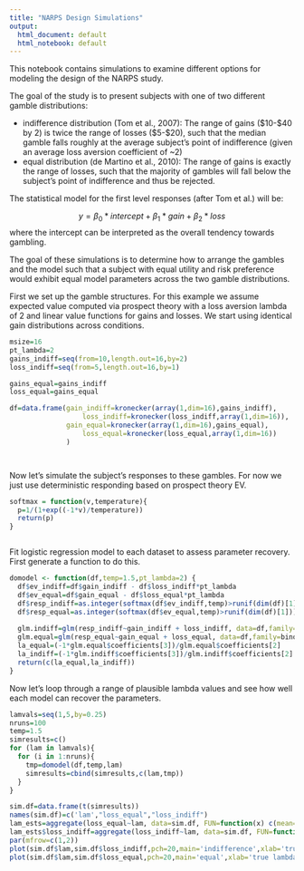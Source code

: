 ```yaml
---
title: "NARPS Design Simulations"
output:
  html_document: default
  html_notebook: default
---
```


This notebook contains simulations to examine different options for modeling the design of the NARPS study.

The goal of the study is to present subjects with one of two different gamble distributions:

* indifference distribution (Tom et al., 2007): The range of gains ($10-$40 by 2) is twice the range of losses ($5-$20), such that the median gamble falls roughly at the average subject's point of indifference (given an average loss aversion coefficient of ~2)
* equal distribution (de Martino et al., 2010): The range of gains is exactly the range of losses, such that the majority of gambles will fall below the subject's point of indifference and thus be rejected.

The statistical model for the first level responses (after Tom et al.) will be:

$$y = \beta_0*intercept + \beta_1*gain + \beta_2*loss$$
where the intercept can be interpreted as the overall tendency towards gambling.

The goal of these simulations is to determine how to arrange the gambles and the model such that a subject with equal utility and risk preference would exhibit equal model parameters across the two gamble distributions.  

First we set up the gamble structures.  For this example we assume expected value computed via prospect theory with a loss aversion lambda of 2 and linear value functions for gains and losses.  We start using identical gain distributions across conditions.

```r
msize=16
pt_lambda=2
gains_indiff=seq(from=10,length.out=16,by=2)
loss_indiff=seq(from=5,length.out=16,by=1)

gains_equal=gains_indiff
loss_equal=gains_equal

df=data.frame(gain_indiff=kronecker(array(1,dim=16),gains_indiff),
                  loss_indiff=kronecker(loss_indiff,array(1,dim=16)),
              gain_equal=kronecker(array(1,dim=16),gains_equal),
                  loss_equal=kronecker(loss_equal,array(1,dim=16))
              )




```

Now let's simulate the subject's responses to these gambles.  For now we just use deterministic responding based on prospect theory EV.

```r

softmax = function(v,temperature){
  p=1/(1+exp((-1*v)/temperature))
  return(p)
}



```


Fit logistic regression model to each dataset to assess parameter recovery.  First generate a function to do this.

```r

domodel <- function(df,temp=1.5,pt_lambda=2) {
  df$ev_indiff=df$gain_indiff - df$loss_indiff*pt_lambda
  df$ev_equal=df$gain_equal - df$loss_equal*pt_lambda
  df$resp_indiff=as.integer(softmax(df$ev_indiff,temp)>runif(dim(df)[1]))
  df$resp_equal=as.integer(softmax(df$ev_equal,temp)>runif(dim(df)[1]))
  
  glm.indiff=glm(resp_indiff~gain_indiff + loss_indiff, data=df,family=binomial)
  glm.equal=glm(resp_equal~gain_equal + loss_equal, data=df,family=binomial)
  la_equal=(-1*glm.equal$coefficients[3])/glm.equal$coefficients[2]
  la_indiff=(-1*glm.indiff$coefficients[3])/glm.indiff$coefficients[2]
  return(c(la_equal,la_indiff))
}

```

Now let's loop through a range of plausible lambda values and see how well each model can recover the parameters.

```r
lamvals=seq(1,5,by=0.25)
nruns=100
temp=1.5
simresults=c()
for (lam in lamvals){
  for (i in 1:nruns){
    tmp=domodel(df,temp,lam)
    simresults=cbind(simresults,c(lam,tmp))
  }
}

sim.df=data.frame(t(simresults))
names(sim.df)=c('lam',"loss_equal","loss_indiff")
lam_ests=aggregate(loss_equal~lam, data=sim.df, FUN=function(x) c(mean=mean(x)))
lam_ests$loss_indiff=aggregate(loss_indiff~lam, data=sim.df, FUN=function(x) c(mean=mean(x)))$loss_indiff
par(mfrow=c(1,2))
plot(sim.df$lam,sim.df$loss_indiff,pch=20,main='indifference',xlab='true lambda',ylab='estimated lambda')
plot(sim.df$lam,sim.df$loss_equal,pch=20,main='equal',xlab='true lambda',ylab='estimated lambda')

```

